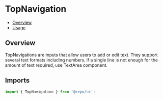 

<Meta of={TopNavigationStories} />

# TopNavigation

- [Overview](#overview)
- [Usage](#usage)

## Overview

TopNavigations are inputs that allow users to add or edit text. They support several text formats including numbers. If a single line is not enough for the amount of text required, use TextArea component.

## Imports

```js
import { TopNavigation } from '@repo/ui';
```

